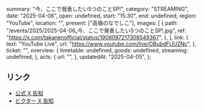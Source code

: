   summary: "今、ここで発表したい5つのことSP!",
  category: "STREAMING",
  date: "2025-04-06",
  open: undefined,
  start: "15:30",
  end: undefined,
  region: "YouTube",
  location: "",
  present: ["高嶺のなでしこ"],
  images: [
    {
      path: "/events/2025/2025-04-06_今、ここで発表したい5つのことSP!.jpg",
      ref: "https://x.com/takanenofficial/status/1908097217308549367",
    },
  ],
  link: {
    text: "YouTube Live",
    url: "https://www.youtube.com/live/OBubdFUUZNc",
  },
  ticket: "",
  overview: {
    timetable: undefined,
    goods: undefined,
    streaming: undefined,
  },
  acts: {
    url: "",
  },
  updatedAt: "2025-04-05",
};

## リンク

- [公式 X 告知](https://x.com/takanenofficial/status/1908097217308549367)
- [ビクター X 告知](https://x.com/VictorMusic/status/1908112239661564023)
